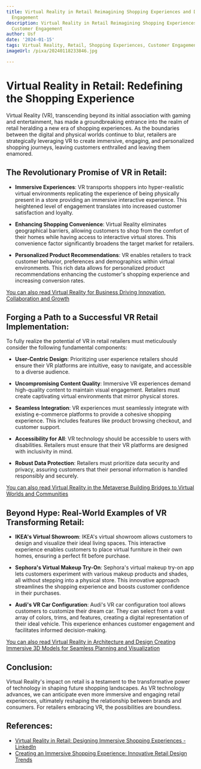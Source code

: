 ```yaml
---
title: Virtual Reality in Retail Reimagining Shopping Experiences and Driving Customer
  Engagement
description: Virtual Reality in Retail Reimagining Shopping Experiences and Driving
  Customer Engagement
author: Usf
date: '2024-01-15'
tags: Virtual Reality, Retail, Shopping Experiences, Customer Engagement
imageUrl: /pixa/20240118233846.jpg

---
```

# Virtual Reality in Retail: Redefining the Shopping Experience

Virtual Reality  (VR), transcending beyond its initial association with gaming and entertainment, has made a groundbreaking entrance into the realm of retail heralding a new era of shopping experiences. As the boundaries between the digital and physical worlds continue to blur, retailers are strategically leveraging VR to create immersive, engaging, and personalized shopping journeys, leaving customers enthralled and leaving them enamored.


## The Revolutionary Promise of VR in Retail:

*  **Immersive Experiences**:  VR transports shoppers into hyper-realistic virtual environments replicating the  experience of being physically present in a store providing an immersive interactive experience. This heightened level  of engagement translates into increased customer satisfaction and loyalty.

* **Enhancing Shopping Convenience**: Virtual  Reality eliminates geographical barriers, allowing customers to shop from the  comfort of their homes while  having access to interactive virtual stores. This convenience factor  significantly broadens the target market for retailers.

* **Personalized Product Recommendations**: VR enables retailers  to track customer  behavior, preferences and demographics within virtual environments. This rich data allows for personalized product recommendations enhancing the customer's shopping experience and increasing conversion rates.


[You can also read Virtual Reality for Business Driving  Innovation,  Collaboration and Growth](Virtual%20Reality%20for%20Business%20Driving%20Innovation%2C%20Collaboration%2C%20and%20Growth)


##  Forging a Path to a Successful VR Retail Implementation:

To fully realize the potential of VR  in retail retailers must meticulously  consider the  following fundamental components:

* **User-Centric Design**: Prioritizing user experience retailers should ensure their VR platforms are intuitive, easy to navigate, and accessible to  a diverse audience.

* **Uncompromising Content Quality**: Immersive VR experiences demand high-quality content to maintain  visual engagement. Retailers must create captivating virtual environments  that mirror physical stores.

* **Seamless Integration**: VR experiences must seamlessly integrate with existing e-commerce platforms to provide  a cohesive shopping experience. This  includes  features like product browsing checkout, and customer support.

* **Accessibility for All**: VR technology should be accessible to users with disabilities. Retailers  must ensure  that their VR platforms are designed with inclusivity in mind.

* **Robust Data Protection**: Retailers must prioritize data security and privacy, assuring customers that their personal  information is handled responsibly and  securely.


[You can also  read  Virtual Reality in the Metaverse  Building Bridges to Virtual  Worlds and Communities](Virtual%20Reality%20in%20the%20Metaverse%20Building%20Bridges%20to%20Virtual%20Worlds%20and%20Communities)


## Beyond  Hype: Real-World  Examples  of VR Transforming Retail:

* **IKEA's  Virtual Showroom**: IKEA's virtual showroom allows customers to design and visualize their ideal living spaces. This  interactive experience enables customers to place  virtual furniture in their own homes,  ensuring a perfect fit before purchase.

* **Sephora's Virtual  Makeup Try-On**: Sephora's virtual  makeup try-on  app lets customers experiment with various makeup products and shades, all without stepping into a  physical store. This innovative approach streamlines the  shopping experience and boosts customer confidence in their  purchases.

* **Audi's VR Car Configuration**: Audi's VR car configuration tool allows customers to customize their dream car. They can select from a vast array of colors, trims, and features, creating a digital representation  of their ideal vehicle. This experience enhances  customer engagement  and facilitates informed decision-making.


[You can also read Virtual Reality in Architecture  and Design Creating Immersive  3D Models for Seamless Planning and Visualization](Virtual%20Reality%20in%20Architecture%20and%20Design%20Creating%20Immersive%203D%20Models%20for%20Seamless%20Planning%20and%20Visualization)


##  Conclusion:

Virtual Reality's impact on retail  is a  testament to the transformative power of technology in shaping future shopping landscapes. As VR  technology advances,  we can anticipate even more immersive and engaging retail experiences, ultimately reshaping the relationship between brands and consumers. For retailers embracing VR, the possibilities are boundless.

## References:
- [Virtual Reality in Retail: Designing Immersive Shopping Experiences - LinkedIn](https://www.linkedin.com/pulse/virtual-reality-retail-designing-immersive-shopping-felix-chandran-cxcqc?trk=article-ssr-frontend-pulse_more-articles_related-content-card)
- [Creating an Immersive Shopping Experience: Innovative Retail Design Trends](https://www.indiacadworks.com/blog/shopping-experience-with-retail-design/)
